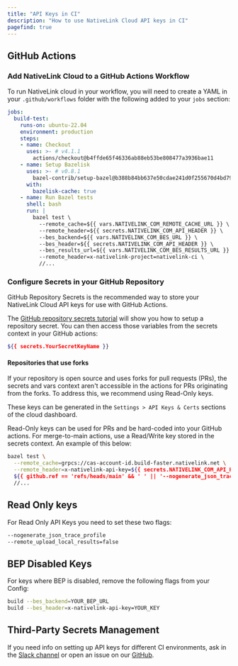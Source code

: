 ```yaml
---
title: "API Keys in CI"
description: "How to use NativeLink Cloud API keys in CI"
pagefind: true
---
```


## GitHub Actions

### Add NativeLink Cloud to a GitHub Actions Workflow

To run NativeLink cloud in your workflow, you will need to create a YAML in
your `.github/workflows` folder with the following added to your `jobs` section:


```yaml
jobs:
  build-test:
    runs-on: ubuntu-22.04
    environment: production
    steps:
    - name: Checkout
      uses: >- # v4.1.1
        actions/checkout@b4ffde65f46336ab88eb53be808477a3936bae11
    - name: Setup Bazelisk
      uses: >- # v0.8.1
        bazel-contrib/setup-bazel@b388b84bb637e50cdae241d0f255670d4bd79f29
      with:
        bazelisk-cache: true
    - name: Run Bazel tests
      shell: bash
      run: |
        bazel test \
          --remote_cache=${{ vars.NATIVELINK_COM_REMOTE_CACHE_URL }} \
          --remote_header=${{ secrets.NATIVELINK_COM_API_HEADER }} \
          --bes_backend=${{ vars.NATIVELINK_COM_BES_URL }} \
          --bes_header=${{ secrets.NATIVELINK_COM_API_HEADER }} \
          --bes_results_url=${{ vars.NATIVELINK_COM_BES_RESULTS_URL }} \
          --remote_header=x-nativelink-project=nativelink-ci \
          //...
```

### Configure Secrets in your GitHub Repository

GitHub Repository Secrets is the recommended way
to store your NativeLink Cloud API keys
for use with GitHub Actions.

The [GitHub repository secrets tutorial](https://docs.github.com/en/actions/security-guides/using-secrets-in-github-actions#creating-secrets-for-a-repository) will show you how to setup a repository secret. You can then access those variables from the secrets context in your GitHub actions:
```bash
${{ secrets.YourSecretKeyName }}
```

#### Repositories that use forks
If your repository is open source and uses forks for pull requests (PRs), the secrets and vars
context aren't accessible in the actions for PRs originating from the forks. To address this,
we recommend using Read-Only keys.

These keys can be generated in the `Settings > API Keys & Certs` sections of the cloud dashboard.

Read-Only keys can be used for PRs and be hard-coded into your GitHub actions. For
merge-to-main actions, use a Read/Write key stored in the secrets context. An example of this below:
```bash
bazel test \
  --remote_cache=grpcs://cas-account-id.build-faster.nativelink.net \
  --remote_header=x-nativelink-api-key=${{ secrets.NATIVELINK_COM_API_HEADER || 'HARD_CODED_READ_ONLY_KEY_HERE' }} \
  ${{ github.ref == 'refs/heads/main' && ' ' || '--nogenerate_json_trace_profile --remote_upload_local_results=false' }} \
  //...
```

## Read Only keys

For Read Only API Keys you need to set these two flags:

```bash
--nogenerate_json_trace_profile
--remote_upload_local_results=false
```

## BEP Disabled Keys

For keys where BEP is disabled, remove the following flags from your Config:

```bash
build --bes_backend=YOUR_BEP_URL
build --bes_header=x-nativelink-api-key=YOUR_KEY
```

## Third-Party Secrets Management
If you need info on setting up API keys for different CI environments, ask in
the [Slack channel](https://forms.gle/LtaWSixEC6bYi5xF7)
or open an issue on our [GitHub](https://github.com/TraceMachina/nativelink).
